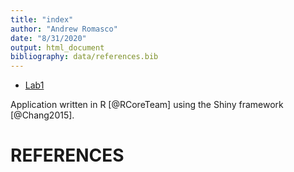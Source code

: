 ```yaml
---
title: "index"
author: "Andrew Romasco"
date: "8/31/2020"
output: html_document
bibliography: data/references.bib
---
```

* [Lab1](lab1_AVVR.html)




Application written in R [@RCoreTeam] using the Shiny framework [@Chang2015].

# REFERENCES
